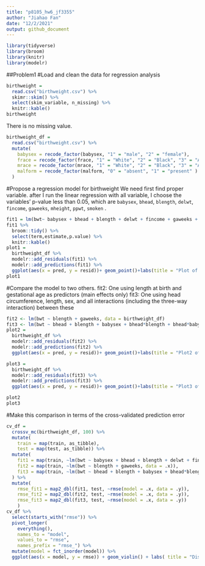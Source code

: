 ```yaml
---
title: "p8105_hw6_jf3355"
author: "Jiahao Fan"
date: "12/2/2021"
output: github_document
---
```


```r
library(tidyverse)
library(broom)
library(knitr)
library(modelr)
```

##Problem1
#Load and clean the data for regression analysis
```r
birthweight =
  read.csv("birthweight.csv") %>% 
  skimr::skim() %>% 
  select(skim_variable, n_missing) %>%
  knitr::kable()
birthweight  
```
There is no missing value.
```r
birthweight_df = 
  read.csv("birthweight.csv") %>% 
  mutate(
    babysex = recode_factor(babysex, "1" = "male", "2" = "female"),
    frace = recode_factor(frace, "1" = "White", "2" = "Black", "3" = "Asian", "4" = "Puerto Rican", "8" = "Other", "9" = "Unkown"),
    mrace = recode_factor(mrace, "1" = "White", "2" = "Black", "3" = "Asian", "4" = "Puerto Rican", "8" = "Other"),
    malform = recode_factor(malform, "0" = "absent", "1" = "present" )
  )
```

#Propose a regression model for birthweight
We need first find proper variable. after I run the linear regression with all variable, I choose the variables' p-value less than 0.05, which are `babysex`, `bhead`, `blength`, `delwt`, `fincome`, `gaweeks`, `mheight`, `ppwt`, `smoken` .
```r
fit1 = lm(bwt~ babysex + bhead + blength + delwt + fincome + gaweeks + mheight + ppwt + smoken, data =birthweight_df)
fit1 %>% 
  broom::tidy() %>% 
  select(term,estimate,p.value) %>% 
  knitr::kable()
plot1 = 
  birthweight_df %>% 
  modelr::add_residuals(fit1) %>% 
  modelr::add_predictions(fit1) %>% 
  ggplot(aes(x = pred, y = resid))+ geom_point()+labs(title = "Plot of Model Residuals against Fitted Values", x = "Fitted Values",y = "Residuals")
plot1
```
#Compare the model to two others.
fit2: One using length at birth and gestational age as predictors (main effects only)
fit3: One using head circumference, length, sex, and all interactions (including the three-way interaction) between these
```r
fit2 <- lm(bwt ~ blength + gaweeks, data = birthweight_df)
fit3 <- lm(bwt ~ bhead + blength + babysex + bhead*blength + bhead*babysex + blength*babysex + bhead*blength*babysex, data = birthweight_df)
plot2 = 
  birthweight_df %>% 
  modelr::add_residuals(fit2) %>% 
  modelr::add_predictions(fit2) %>% 
  ggplot(aes(x = pred, y = resid))+ geom_point()+labs(title = "Plot2 of Model Residuals against Fitted Values", x = "Fitted Values",y = "Residuals")

plot3 = 
  birthweight_df %>% 
  modelr::add_residuals(fit3) %>% 
  modelr::add_predictions(fit3) %>% 
  ggplot(aes(x = pred, y = resid))+ geom_point()+labs(title = "Plot3 of Model Residuals against Fitted Values", x = "Fitted Values",y = "Residuals")

plot2
plot3
```

#Make this comparison in terms of the cross-validated prediction error
```r
cv_df = 
  crossv_mc(birthweight_df, 100) %>% 
  mutate(
    train = map(train, as_tibble),
    test = map(test, as_tibble)) %>% 
  mutate(
    fit1 = map(train, ~lm(bwt ~ babysex + bhead + blength + delwt + fincome + gaweeks + mheight + ppwt + smoken, data = .x)),
    fit2 = map(train, ~lm(bwt ~ blength + gaweeks, data = .x)),
    fit3 = map(train, ~lm(bwt ~ bhead + blength + babysex + bhead*blength + bhead*babysex + blength*babysex + bhead*blength*babysex, data = .x))
  ) %>% 
  mutate(
    rmse_fit1 = map2_dbl(fit1, test, ~rmse(model = .x, data = .y)),
    rmse_fit2 = map2_dbl(fit2, test, ~rmse(model = .x, data = .y)),
    rmse_fit3 = map2_dbl(fit3, test, ~rmse(model = .x, data = .y))
    )
cv_df %>% 
  select(starts_with("rmse")) %>% 
  pivot_longer(
    everything(),
    names_to = "model", 
    values_to = "rmse",
    names_prefix = "rmse_") %>% 
  mutate(model = fct_inorder(model)) %>% 
  ggplot(aes(x = model, y = rmse)) + geom_violin() + labs( title = "Distribution of RMSE Values")
```

